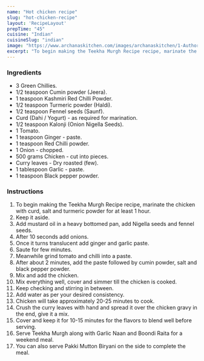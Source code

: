 ---
name: "Hot chicken recipe"
slug: "hot-chicken-recipe"
layout: 'RecipeLayout'
prepTime: "45"
cuisine: "Indian"
cuisineSlug: "indian"
image: "https://www.archanaskitchen.com/images/archanaskitchen/1-Author/priyanjali/Teekha_murgh_recipe_edited1.jpg"
excerpt: "To begin making the Teekha Murgh Recipe recipe, marinate the chicken with curd, salt and turmeric powder for at least 1 hour"
---

### Ingredients

- 3 Green Chillies.
- 1/2 teaspoon Cumin powder (Jeera).
- 1 teaspoon Kashmiri Red Chilli Powder.
- 1/2 teaspoon Turmeric powder (Haldi).
- 1/2 teaspoon Fennel seeds (Saunf).
- Curd (Dahi / Yogurt) - as required for marination.
- 1/2 teaspoon Kalonji (Onion Nigella Seeds).
- 1 Tomato.
- 1 teaspoon Ginger - paste.
- 1 teaspoon Red Chilli powder.
- 1 Onion - chopped.
- 500 grams Chicken - cut into pieces.
- Curry leaves - Dry roasted (few).
- 1 tablespoon Garlic - paste.
- 1 teaspoon Black pepper powder.

### Instructions

1. To begin making the Teekha Murgh Recipe recipe, marinate the chicken with curd, salt and turmeric powder for at least 1 hour.
1. Keep it aside.
1. Add mustard oil in a heavy bottomed pan, add Nigella seeds and fennel seeds.
1. After 10 seconds add onions.
1. Once it turns translucent add ginger and garlic paste.
1. Saute for few minutes.
1. Meanwhile grind tomato and chilli into a paste.
1. After about 2 minutes, add the paste followed by cumin powder, salt and black pepper powder.
1. Mix and add the chicken.
1. Mix everything well, cover and simmer till the chicken is cooked.
1. Keep checking and stirring in between.
1. Add water as per your desired consistency.
1. Chicken will take approximately 20-25 minutes to cook.
1. Crush the curry leaves with hand and spread it over the chicken gravy in the end, give it a mix.
1. Cover and keep it for 10-15 minutes for the flavors to blend well before serving.
1. Serve Teekha Murgh along with Garlic Naan and Boondi Raita for a weekend meal.
1. You can also serve Pakki Mutton Biryani on the side to complete the meal.

